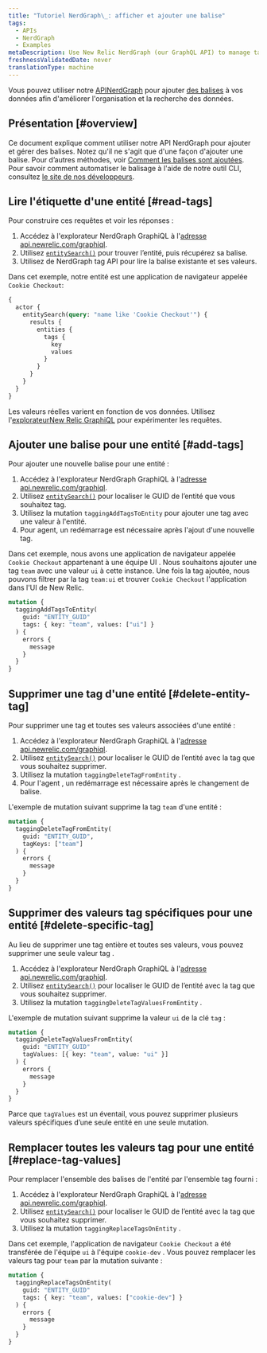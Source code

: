 ```yaml
---
title: "Tutoriel NerdGraph\_: afficher et ajouter une balise"
tags:
  - APIs
  - NerdGraph
  - Examples
metaDescription: Use New Relic NerdGraph (our GraphQL API) to manage tags attached to your entities.
freshnessValidatedDate: never
translationType: machine
---
```


Vous pouvez utiliser notre [APINerdGraph](/docs/apis/nerdgraph/get-started/introduction-new-relic-nerdgraph) pour ajouter [des balises](/docs/new-relic-one/use-new-relic-one/core-concepts/tagging-use-tags-organize-group-what-you-monitor) à vos données afin d&apos;améliorer l&apos;organisation et la recherche des données.

## Présentation [#overview]

Ce document explique comment utiliser notre API NerdGraph pour ajouter et gérer des balises. Notez qu&apos;il ne s&apos;agit que d&apos;une façon d&apos;ajouter une balise. Pour d’autres méthodes, voir [Comment les balises sont ajoutées](/docs/new-relic-one/use-new-relic-one/core-concepts/use-tags-help-organize-find-your-data/#tag-sources). Pour savoir comment automatiser le balisage à l&apos;aide de notre outil CLI, consultez [le site de nos développeurs](https://developer.newrelic.com/automate-workflows/5-mins-tag-resources/).

## Lire l&apos;étiquette d&apos;une entité [#read-tags]

Pour construire ces requêtes et voir les réponses :

1. Accédez à l&apos;explorateur NerdGraph GraphiQL à l&apos;[adresse api.newrelic.com/graphiql](https://api.newrelic.com/graphiql).
2. Utilisez [`entitySearch()`](/docs/apis/graphql-api/tutorials/use-new-relic-graphql-api-query-entities#search-entity) pour trouver l’entité, puis récupérez sa balise.
3. Utilisez de NerdGraph tag API pour lire la balise existante et ses valeurs.

Dans cet exemple, notre entité est une application de navigateur appelée `Cookie Checkout`:

```graphql
{
  actor {
    entitySearch(query: "name like 'Cookie Checkout'") {
      results {
        entities {
          tags {
            key
            values
          }
        }
      }
    }
  }
}
```

Les valeurs réelles varient en fonction de vos données. Utilisez l&apos;[explorateurNew Relic GraphiQL](https://api.newrelic.com/graphiql) pour expérimenter les requêtes.

## Ajouter une balise pour une entité [#add-tags]

Pour ajouter une nouvelle balise pour une entité :

1. Accédez à l&apos;explorateur NerdGraph GraphiQL à l&apos;[adresse api.newrelic.com/graphiql](https://api.newrelic.com/graphiql).
2. Utilisez [`entitySearch()`](/docs/apis/graphql-api/tutorials/use-new-relic-graphql-api-query-entities#search-entity) pour localiser le GUID de l’entité que vous souhaitez tag.
3. Utilisez la mutation `taggingAddTagsToEntity` pour ajouter une tag avec une valeur à l&apos;entité.
4. Pour <InlinePopover type="apm" />agent, un redémarrage est nécessaire après l&apos;ajout d&apos;une nouvelle tag.

Dans cet exemple, nous avons une application de navigateur appelée `Cookie Checkout` appartenant à une équipe UI . Nous souhaitons ajouter une tag `team` avec une valeur `ui` à cette instance. Une fois la tag ajoutée, nous pouvons filtrer par la tag `team:ui` et trouver `Cookie Checkout` l&apos;application dans l&apos;UI de New Relic.

```graphql
mutation {
  taggingAddTagsToEntity(
    guid: "ENTITY_GUID"
    tags: { key: "team", values: ["ui"] }
  ) {
    errors {
      message
    }
  }
}
```

## Supprimer une tag d&apos;une entité [#delete-entity-tag]

Pour supprimer une tag et toutes ses valeurs associées d&apos;une entité :

1. Accédez à l&apos;explorateur NerdGraph GraphiQL à l&apos;[adresse api.newrelic.com/graphiql](https://api.newrelic.com/graphiql).
2. Utilisez [`entitySearch()`](/docs/apis/graphql-api/tutorials/use-new-relic-graphql-api-query-entities#search-entity) pour localiser le GUID de l’entité avec la tag que vous souhaitez supprimer.
3. Utilisez la mutation `taggingDeleteTagFromEntity` .
4. Pour l&apos;agent <InlinePopover type="apm" />, un redémarrage est nécessaire après le changement de balise.

L&apos;exemple de mutation suivant supprime la tag `team` d&apos;une entité :

```graphql
mutation {
  taggingDeleteTagFromEntity(
    guid: "ENTITY_GUID", 
    tagKeys: ["team"]
  ) {
    errors {
      message
    }
  }
}
```

## Supprimer des valeurs tag spécifiques pour une entité [#delete-specific-tag]

Au lieu de supprimer une tag entière et toutes ses valeurs, vous pouvez supprimer une seule valeur tag .

1. Accédez à l&apos;explorateur NerdGraph GraphiQL à l&apos;[adresse api.newrelic.com/graphiql](https://api.newrelic.com/graphiql).
2. Utilisez [`entitySearch()`](/docs/apis/graphql-api/tutorials/use-new-relic-graphql-api-query-entities#search-entity) pour localiser le GUID de l’entité avec la tag que vous souhaitez supprimer.
3. Utilisez la mutation `taggingDeleteTagValuesFromEntity` .

L&apos;exemple de mutation suivant supprime la valeur `ui` de la clé `tag` :

```graphql
mutation {
  taggingDeleteTagValuesFromEntity(
    guid: "ENTITY_GUID"
    tagValues: [{ key: "team", value: "ui" }]
  ) {
    errors {
      message
    }
  }
}
```

Parce que `tagValues` est un éventail, vous pouvez supprimer plusieurs valeurs spécifiques d’une seule entité en une seule mutation.

## Remplacer toutes les valeurs tag pour une entité [#replace-tag-values]

Pour remplacer l&apos;ensemble des balises de l&apos;entité par l&apos;ensemble tag fourni :

1. Accédez à l&apos;explorateur NerdGraph GraphiQL à l&apos;[adresse api.newrelic.com/graphiql](https://api.newrelic.com/graphiql).
2. Utilisez [`entitySearch()`](/docs/apis/graphql-api/tutorials/use-new-relic-graphql-api-query-entities#search-entity) pour localiser le GUID de l’entité avec la tag que vous souhaitez supprimer.
3. Utilisez la mutation `taggingReplaceTagsOnEntity` .

Dans cet exemple, l&apos;application de navigateur `Cookie Checkout` a été transférée de l&apos;équipe `ui` à l&apos;équipe `cookie-dev` . Vous pouvez remplacer les valeurs tag pour `team` par la mutation suivante :

```graphql
mutation {
  taggingReplaceTagsOnEntity(
    guid: "ENTITY_GUID"
    tags: { key: "team", values: ["cookie-dev"] }
  ) {
    errors {
      message
    }
  }
}
```